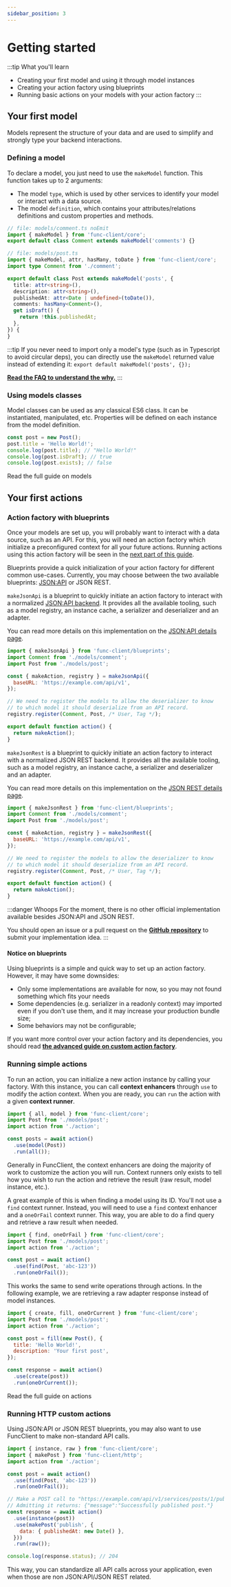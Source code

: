 ```yaml
---
sidebar_position: 3
---
```



# Getting started

:::tip What you'll learn
- Creating your first model and using it through model instances
- Creating your action factory using blueprints
- Running basic actions on your models with your action factory
:::

## Your first model

Models represent the structure of your data and are used to simplify and
strongly type your backend interactions.

### Defining a model

To declare a model, you just need to use the `makeModel` function.
This function takes up to 2 arguments:

- The model `type`, which is used by other services to identify your model
or interact with a data source.
- The model `definition`, which contains your attributes/relations
definitions and custom properties and methods.

```ts title="models/post.ts"
// file: models/comment.ts noEmit
import { makeModel } from 'func-client/core';
export default class Comment extends makeModel('comments') {}

// file: models/post.ts
import { makeModel, attr, hasMany, toDate } from 'func-client/core';
import type Comment from './comment';

export default class Post extends makeModel('posts', {
  title: attr<string>(),
  description: attr<string>(),
  publishedAt: attr<Date | undefined>(toDate()),
  comments: hasMany<Comment>(),
  get isDraft() {
    return !this.publishedAt;
  },
}) {
}
```

:::tip
If you never need to import only a model's type (such as in Typescript to
avoid circular deps), you can directly use the `makeModel` returned value
instead of extending it: `export default makeModel('posts', {});`

[**Read the FAQ to understand the why.**](/docs/faq#why-classes-are-used-for-models-in-typescript)
:::

### Using models classes

Model classes can be used as any classical ES6 class. It can be instantiated,
manipulated, etc. Properties will be defined on each instance from the model
definition.

```javascript
const post = new Post();
post.title = 'Hello World!';
console.log(post.title); // "Hello World!"
console.log(post.isDraft); // true
console.log(post.exists); // false
```

<Link
  className="button bg--primary-gradient"
  to="/docs/essentials/models"
>
  Read the full guide on models
</Link>

## Your first actions

### Action factory with blueprints

Once your models are set up, you will probably want to interact with a
data source, such as an API.
For this, you will need an action factory which initialize a preconfigured
context for all your future actions.
Running actions using this action factory will be seen in the
[next part of this guide](#running-simple-actions).

Blueprints provide a quick initialization of your action factory for different
common use-cases. Currently, you may choose between the two available
blueprints: [JSON:API](https://jsonapi.org) or JSON REST.

<Tabs groupId="implementation">
  <TabItem
    value="jsonapi"
    label="JSON:API"
    default
  >

`makeJsonApi` is a blueprint to quickly initiate an action factory to
interact with a normalized [JSON:API backend](https://jsonapi.org).
It provides all the available tooling, such as a model registry, an instance
cache, a serializer and deserializer and an adapter.

You can read more details on this implementation on the
[JSON:API details page](/docs/advanced/jsonapi-details).

```javascript title="action.js"
import { makeJsonApi } from 'func-client/blueprints';
import Comment from './models/comment';
import Post from './models/post';

const { makeAction, registry } = makeJsonApi({
  baseURL: 'https://example.com/api/v1',
});

// We need to register the models to allow the deserializer to know
// to which model it should deserialize from an API record.
registry.register(Comment, Post, /* User, Tag */);

export default function action() {
  return makeAction();
}
```

  </TabItem>
  <TabItem
    value="jsonrest"
    label="JSON REST"
  >

`makeJsonRest` is a blueprint to quickly initiate an action factory to
interact with a normalized JSON REST backend.
It provides all the available tooling, such as a model registry, an instance
cache, a serializer and deserializer and an adapter.

You can read more details on this implementation on the
[JSON REST details page](/docs/advanced/jsonrest-details).

```javascript title="action.js"
import { makeJsonRest } from 'func-client/blueprints';
import Comment from './models/comment';
import Post from './models/post';

const { makeAction, registry } = makeJsonRest({
  baseURL: 'https://example.com/api/v1',
});

// We need to register the models to allow the deserializer to know
// to which model it should deserialize from an API record.
registry.register(Comment, Post, /* User, Tag */);

export default function action() {
  return makeAction();
}
```

  </TabItem>
  <TabItem
    value="other"
    label="Other"
  >

:::danger Whoops
For the moment, there is no other official implementation available besides
JSON:API and JSON REST.

You should open an issue or a pull request on the
[**GitHub repository**](https://github.com/paul-thebaud/func-client/issues)
to submit your implementation idea.
:::

  </TabItem>
</Tabs>

#### Notice on blueprints

Using blueprints is a simple and quick way to set up an action factory.
However, it may have some downsides:

- Only some implementations are available for now, so you may not found
something which fits your needs
- Some dependencies (e.g. serializer in a readonly context) may imported
even if you don't use them, and it may increase your production bundle size;
- Some behaviors may not be configurable;

If you want more control over your action factory and its dependencies, you should read
[**the advanced guide on custom action factory**](/docs/advanced/custom-action-factory).

### Running simple actions

To run an action, you can initialize a new action instance by calling your factory.
With this instance, you can call **context enhancers** through `use` to modify
the action context.
When you are ready, you can `run` the action with a given **context runner**.

```javascript
import { all, model } from 'func-client/core';
import Post from './models/post';
import action from './action';

const posts = await action()
  .use(model(Post))
  .run(all());
```

Generally in FuncClient, the context enhancers are doing the majority of work to
customize the action you will run. Context runners only exists to tell how
you wish to run the action and retrieve the result (raw result, model instance,
etc.).

A great example of this is when finding a model using its ID. You'll not use
a `find` context runner. Instead, you will need to use a `find` context
enhancer and a `oneOrFail` context runner. This way, you are able to do
a find query and retrieve a raw result when needed.

```javascript
import { find, oneOrFail } from 'func-client/core';
import Post from './models/post';
import action from './action';

const post = await action()
  .use(find(Post, 'abc-123'))
  .run(oneOrFail());
```

This works the same to send write operations through actions. In the following
example, we are retrieving a raw adapter response instead of model instances.

```javascript
import { create, fill, oneOrCurrent } from 'func-client/core';
import Post from './models/post';
import action from './action';

const post = fill(new Post(), {
  title: 'Hello World!',
  description: 'Your first post',
});

const response = await action()
  .use(create(post))
  .run(oneOrCurrent());
```

<Link
  className="button bg--primary-gradient"
  to="/docs/essentials/actions"
>
  Read the full guide on actions
</Link>

### Running HTTP custom actions

Using JSON:API or JSON REST blueprints, you may also want to use FuncClient
to make non-standard API calls.

```javascript
import { instance, raw } from 'func-client/core';
import { makePost } from 'func-client/http';
import action from './action';

const post = await action()
  .use(find(Post, 'abc-123'))
  .run(oneOrFail());

// Make a POST call to "https://example.com/api/v1/services/posts/1/publish"
// Admitting it returns: {"message":"Successfully published post."}
const response = await action()
  .use(instance(post))
  .use(makePost('publish', {
    data: { publishedAt: new Date() },
  }))
  .run(raw());

console.log(response.status); // 204
```

This way, you can standardize all API calls across your application, even when
those are non JSON:API/JSON REST related.
